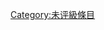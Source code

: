 {{catmore1|[[Wikipedia:概率与统计专题|Wikipedia:概率与统计专题]]}}
{{Articles by Quality|topic=概率与统计|project=概率与统计|format=toc}}
{{Wikipedia category}}
{{emptycat}}

[[Category:未评級條目|Category:未评級條目]]